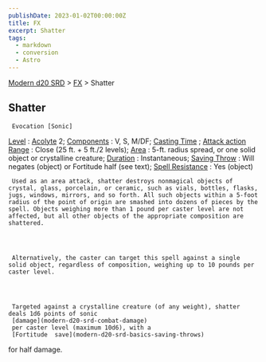 ```yaml
---
publishDate: 2023-01-02T00:00:00Z
title: FX
excerpt: Shatter
tags:
  - markdown
  - conversion
  - Astro
---
```


[Modern d20 SRD](/#modernD20) > [FX](modern-d20-srd-fx-index) > Shatter

## Shatter




     Evocation [Sonic]

[Level](modern-d20-srd-fx-level)
:
[Acolyte](modern-d20-srd-classes-advanced-acolyte)
2;
[Components](modern-d20-srd-fx-components)
: V, S, M/DF;
[Casting Time](modern-d20-srd-fx-casting-time)
;
[Attack action](modern-d20-srd-combat-attack-actions)
[Range](modern-d20-srd-fx-range)
: Close (25 ft. + 5 ft./2 levels);
[Area](modern-d20-srd-fx-area)
: 5-ft. radius spread, or one solid object or crystalline creature;
[Duration](modern-d20-srd-fx-duration)
: Instantaneous;
[Saving Throw](modern-d20-srd-basics-saving-throws)
: Will negates (object) or Fortitude half (see text);
[Spell Resistance](modern-d20-srd-special-abilities-spell-resistance)
: Yes (object)

     Used as an area attack, shatter destroys nonmagical objects of crystal, glass, porcelain, or ceramic, such as vials, bottles, flasks, jugs, windows, mirrors, and so forth. All such objects within a 5-foot radius of the point of origin are smashed into dozens of pieces by the spell. Objects weighing more than 1 pound per caster level are not affected, but all other objects of the appropriate composition are shattered.




     Alternatively, the caster can target this spell against a single solid object, regardless of composition, weighing up to 10 pounds per caster level.




     Targeted against a crystalline creature (of any weight), shatter deals 1d6 points of sonic
     [damage](modern-d20-srd-combat-damage)
     per caster level (maximum 10d6), with a
     [Fortitude  save](modern-d20-srd-basics-saving-throws)
for half damage.

